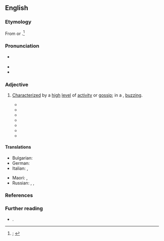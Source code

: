 ==English==
{{was wotd|2020|March|23}}

===Etymology===
From {{prefix|en|a|pos1=prefix indicating a condition or manner|buzz|t2=feeling or rush of energy or excitement; major topic of conversation; widespread rumor; information spread behind the scenes}} or {{m|en|buzz|t=to show a high level of activity and haste; to communicate in an undertone; to spread, as a report, by whispers or secretly; to talk to incessantly or confidentially in a low humming voice}}.<ref>{{R:OED Online|pos=adj|id=849|date=December 2011|nodot=yes}}; {{R:Lexico|pos=adj}}</ref>

===Pronunciation===
* {{a|RP|GA}} {{IPA|en|/əˈbʌz/}}
* {{audio|en|LL-Q1860 (eng)-I learned some phrases-abuzz.wav|Audio (RP)}}
* {{rhymes|en|ʌz|s=2}}

===Adjective===
{{en-adj}}

# {{lb|en|postpositive}} [[characterize|Characterized]] by a [[high#Adjective|high]] [[level#Noun|level]] of [[activity]] or [[gossip#Noun|gossip]]; in a {{l|en|buzz|t=[[feeling#Noun|feeling]] or [[rush#Noun|rush]] of [[energy]] or [[excitement]]}}, [[buzzing#Adjective|buzzing]].
#: {{synonyms|en|Thesaurus:active}}
#* {{RQ:Dickens Tale of Two Cities|chapter=The Game Made|page=212|passage=The court was all astir and '''a-buzz''', when the black sheep—whom many fell away from in dread—pressed him into an obscure corner among the crowd.}}
#* {{RQ:Eliot Adam Bede|volume=II|chapter=The Night-school and the Schoolmaster|page=124|passage=There's too many women in the house for me: I hate the sound of women's voices; they're always either '''a-buzz''' or a-squeak, always either '''a-buzz''' or a-squeak.}}
#* {{quote-book|en|author=T. DeWitt Talmage [''i.e.'', {{w|Thomas De Witt Talmage}}]|chapter=The Sins of Summer Watering Places|title=The Masque Torn Off|location=Chicago, Ill.|publisher=J. Fairbanks & Co. [''et al.'']|year=1879|page=171|pageurl=https://books.google.com/books?id=Tg5KAAAAMAAJ&pg=PA171|oclc=909708|passage=The long silent halls of sumptuous hotels are all '''abuzz''' with excited arrivals.}}
#* {{quote-book|en|author=Francis Lynde|chapter=How a King’s Trooper Became a Wastrel|title=The Master of Appleby:{{nb...|A Novel Tale Concerning Itself in Part with the Great Struggle in the Two Carolinas; but chiefly with the Adventures therein of Two Gentlemen who Loved One and the Same Lady}}|location=New York, N.Y.|publisher=[[w:Grosset & Dunlap|Grosset & Dunlap Publishers]]|year=1902|page=289|pageurl=https://archive.org/details/masterofapplebyn00lynd/page/289/mode/1up|oclc=9856495|passage=Now what a-devil has set this hornet's nest of theirs '''abuzz''' so suddenly?}}
#* {{quote-journal|en|author=Peter B[ernhard] Kyne|authorlink=Peter B. Kyne|title=The Long Chance: The Tale of a Hat Ranch|editor=[[w:Charles K. Field|Charles K[ellogg] Field]]|magazine=[[w:Sunset (magazine)|Sunset: The Pacific Monthly]]|location=San Francisco, Calif.|publisher=[[w:Southern Pacific Transportation Company|Southern Pacific Company]]|month=July|year=1913|volume=31|issue=1|page=131|pageurl=https://babel.hathitrust.org/cgi/pt?id=chi.78751838&view=1up&seq=143|column=2|oclc=1098947818|passage=The town was '''abuzz''' with excitement for an hour, when the news became stale.}}
#* {{quote-book|en|author=Cory Doctorow|authorlink=Cory Doctorow|title={{w|Someone Comes to Town, Someone Leaves Town}}|url=https://books.google.com/books?id=vCKKjMD178sC&pg=PT207|location=New York, N.Y.|publisher={{w|Tor Books}}|month=June|year=2005|isbn=978-0-7653-1278-5|edition2=1st trade paperback|location2=New York, N.Y.|publisher2=[[w:Tom Doherty|Tom Doherty Associates]]|year2=2006|isbn2=978-1-4299-8907-7|passage=It was coming up on the cusp of July and August, and he remembered boyhood summers on the mountain's slopes '''abuzz''' with blackflies and syrupy heat.}}
#* {{quote-book|en|author=Lauren Dane|chapter=20|title=Back to You|location=Don Mills, Ont.|publisher=[[w:Harlequin Enterprises|HQN Books]]|year=2015|page=237|pageurl=https://books.google.com/books?id=5TTABQAAQBAJ&pg=PA237|isbn=978-0-373-77958-1|passage=The ranch was '''abuzz''' with activity and had been for hours.}}

====Translations====
{{trans-top|characterized by a high level of activity or gossip; in a buzz}}
* Bulgarian: {{t+|bg|бръмчащ}}
* German: {{t+|de|schwirren}}
* Italian: {{t+|it|ronzante}}, {{t+|it|rumoreggiante}}
{{trans-mid}}
* Maori: {{t|mi|rorohū}}, {{t|mi|rangorango}} {{qualifier|like a blowfly}}
* Russian: {{t+|ru|гудя́щий|m}}, {{t|ru|гудя́щая|f}}, {{t|ru|гудя́щее|n}}
{{trans-bottom}}

===References===
<references />

===Further reading===
* {{R:MW3 1976|page=8}}.